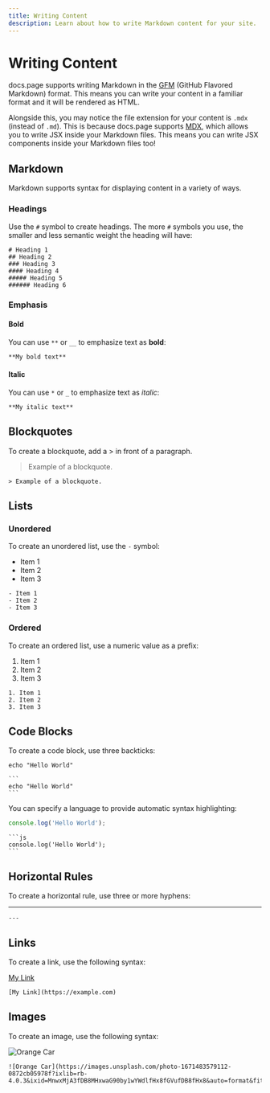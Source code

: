 ```yaml
---
title: Writing Content
description: Learn about how to write Markdown content for your site.
---
```


# Writing Content

docs.page supports writing Markdown in the [GFM](https://github.github.com/gfm/) (GitHub Flavored Markdown) format. This means you can write your
content in a familiar format and it will be rendered as HTML.

Alongside this, you may notice the file extension for your content is `.mdx` (instead of `.md`). This is because docs.page supports [MDX](https://mdxjs.com/),
which allows you to write JSX inside your Markdown files. This means you can write JSX components inside your Markdown files too!

## Markdown

Markdown supports syntax for displaying content in a variety of ways. 

### Headings

Use the `#` symbol to create headings. The more `#` symbols you use, the smaller and less semantic weight the heading will have:

```
# Heading 1
## Heading 2
### Heading 3
#### Heading 4
##### Heading 5
###### Heading 6
```

### Emphasis

#### Bold

You can use `**` or `__` to emphasize text as **bold**: 

```
**My bold text**
```

#### Italic

You can use `*` or `_` to emphasize text as *italic*: 

```
**My italic text**
```

## Blockquotes

To create a blockquote, add a > in front of a paragraph.

> Example of a blockquote.

```
> Example of a blockquote.
```

## Lists

### Unordered

To create an unordered list, use the `-` symbol:

- Item 1
- Item 2
- Item 3

```
- Item 1
- Item 2
- Item 3
```

### Ordered

To create an ordered list, use a numeric value as a prefix:

1. Item 1
2. Item 2
3. Item 3

```
1. Item 1
2. Item 2
3. Item 3
```

## Code Blocks

To create a code block, use three backticks:


```
echo "Hello World"
```

````
```
echo "Hello World"
```
````

You can specify a language to provide automatic syntax highlighting:

```js
console.log('Hello World');
```

````
```js
console.log('Hello World');
```
````

## Horizontal Rules

To create a horizontal rule, use three or more hyphens:

---

```
---
```

## Links

To create a link, use the following syntax:

[My Link](https://example.com)

```
[My Link](https://example.com)
```

## Images

To create an image, use the following syntax:

![Orange Car](https://images.unsplash.com/photo-1671483579112-0872cb05978f?ixlib=rb-4.0.3&ixid=MnwxMjA3fDB8MHxwaG90by1wYWdlfHx8fGVufDB8fHx8&auto=format&fit=crop&w=1469&q=80)

```
![Orange Car](https://images.unsplash.com/photo-1671483579112-0872cb05978f?ixlib=rb-4.0.3&ixid=MnwxMjA3fDB8MHxwaG90by1wYWdlfHx8fGVufDB8fHx8&auto=format&fit=crop&w=1469&q=80)
```
